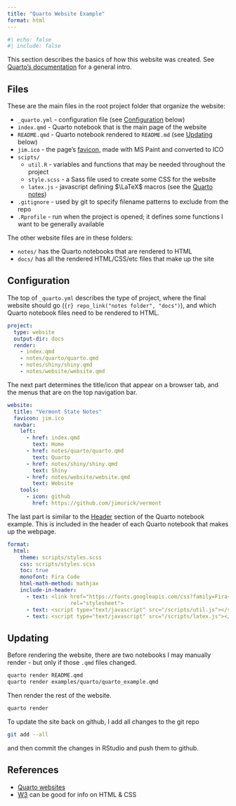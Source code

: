 ```yaml
---
title: "Quarto Website Example"
format: html
---
```


```r
#| echo: false
#| include: false
```

This section describes the basics of how this website was created. See [Quarto's documentation](https://quarto.org/docs/websites/) for a general intro.

## Files

These are the main files in the root project folder that organize the website:

-   `_quarto.yml` - configuration file (see [Configuration](#configuration) below)
-   `index.qmd` - Quarto notebook that is the main page of the website
-   `README.qmd` - Quarto notebook rendered to `README.md` (see [Updating](#updating) below)
-   `jim.ico` - the page's [favicon](https://en.wikipedia.org/wiki/Favicon), made with MS Paint and converted to ICO
-   `scipts/`
    -   `util.R` - variables and functions that may be needed throughout the project
    -   `style.scss` - a Sass file used to create some CSS for the website
    -   `latex.js` - javascript defining $\LaTeX$ macros (see the [Quarto notes](./notes/quarto/quarto.html#mathjax-macros))
-   `.gitignore` - used by git to specify filename patterns to exclude from the repo
-   `.Rprofile` - run when the project is opened; it defines some functions I want to be generally available

The other website files are in these folders:

-   `notes/` has the Quarto notebooks that are rendered to HTML
-   `docs/` has all the rendered HTML/CSS/etc files that make up the site

## Configuration {#configuration}

The top of `_quarto.yml` describes the type of project, where the final website should go (`{r} repo_link("notes folder", "docs")`), and which Quarto notebook files need to be rendered to HTML.

``` .yaml
project:
  type: website
  output-dir: docs
  render:
    - index.qmd
    - notes/quarto/quarto.qmd
    - notes/shiny/shiny.qmd
    - notes/website/website.qmd
```

The next part determines the title/icon that appear on a browser tab, and the menus that are on the top navigation bar.

``` .yaml
website:
  title: "Vermont State Notes"
  favicon: jim.ico
  navbar:
    left:
      - href: index.qmd
        text: Home
      - href: notes/quarto/quarto.qmd
        text: Quarto
      - href: notes/shiny/shiny.qmd
        text: Shiny
      - href: notes/website/website.qmd
        text: Website
    tools:
      - icon: github
        href: https://github.com/jimurick/vermont
```

The last part is similar to the [Header](https://jimurick.github.io/vermont/notes/quarto/quarto.html#header) section of the Quarto notebook example. This is included in the header of each Quarto notebook that makes up the webpage.

``` .yaml
format:
  html:
    theme: scripts/styles.scss
    css: scripts/styles.scss
    toc: true
    monofont: Fira Code
    html-math-method: mathjax
    include-in-header:
      - text: <link href="https://fonts.googleapis.com/css?family=Fira+Code"
                    rel="stylesheet">
      - text: <script type="text/javascript" src="/scripts/util.js"></script>
      - text: <script type="text/javascript" src="/scripts/latex.js"></script>
```

## Updating {#updating}

Before rendering the website, there are two notebooks I may manually render - but only if those `.qmd` files changed.

``` .bash
quarto render README.qmd
quarto render examples/quarto/quarto_example.qmd
```

Then render the rest of the website.

``` .bash
quarto render
```

To update the site back on github, I add all changes to the git repo

``` .bash
git add --all
```

and then commit the changes in RStudio and push them to github.

## References

-   [Quarto websites](https://quarto.org/docs/websites/)
-   [W3](https://www.w3schools.com/css/default.asp) can be good for info on HTML & CSS
